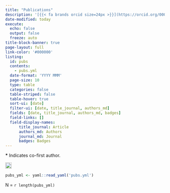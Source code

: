 ```yaml
---
title: "Publications"
description: '[{{< fa brands orcid size=24px >}}](https://orcid.org/0000-0003-3283-829X)'
date-modified: today
execute:
  echo: false
  output: false
  freeze: auto
title-block-banner: true
page-layout: full
link-color: '#000000'
listing:
  id: pubs
  contents:
    - pubs.yml
  date-format: 'YYYY MMM'
  page-size: 10
  type: table
  categories: false
  table-striped: false
  table-hover: true
  sort-ui: [date]
  filter-ui: [date, title_journal, authors_md]
  fields: [date, title_journal, authors_md, badges]
  field-links: []
  field-display-names: 
      title_journal: Article
      authors_md: Authors
      journal_md: Journal
      badges: Badges
---
```

<style>
d-article a {
  border-bottom: none;
  text-decoration: none;
  color: #2f65a7;
} /* remove hyperlink underlines until hover */
d-article a:hover { border-bottom:1px dotted; }
</style>

<!-- for dimensions badges -->
<script async src="https://badge.dimensions.ai/badge.js" charset="utf-8"></script>

<!-- for altmetrics badges -->
<script type='text/javascript' src='https://d1bxh8uas1mnw7.cloudfront.net/assets/embed.js'></script> 

**\*** Indicates co-first author.

:::{#pubs}
:::

 <a href="https://scholar.google.com/citations?user=TlglgLgAAAAJ"><img alt="Google Scholar logo" src="/images/Google_Scholar_logo.png" width="20px" height="20px" /></a>

```r
pubs_yml <- yaml::read_yaml('pubs.yml')
```

N = `r length(pubs_yml)`
